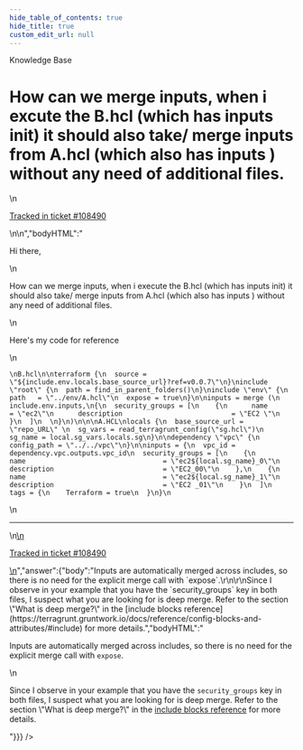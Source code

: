 ```yaml
---
hide_table_of_contents: true
hide_title: true
custom_edit_url: null
---
```



<CenterLayout>
<span className="searchCategory">Knowledge Base</span>
<h1>How can we merge inputs, when i excute the B.hcl (which has inputs init) it should also take/ merge inputs from A.hcl (which also has inputs ) without any need of additional files.</h1>
<GitHub discussion={{"id":"D_kwDOF8slf84APYa4","number":393,"author":{"login":"skkc2"},"title":"How can we merge inputs, when i excute the B.hcl (which has inputs init) it should also take/ merge inputs from A.hcl (which also has inputs ) without any need of additional files.","body":"\nHi there,\r\n\r\nHow can we merge inputs, when i execute the B.hcl (which has inputs init) it should also take/ merge inputs from A.hcl (which also has inputs ) without any need of additional files.\r\n\r\nHere's my code for reference \r\n\r\n```\r\n\r\nB.hcl\r\n\r\nterraform {\r\n  source = \"${include.env.locals.base_source_url}?ref=v0.0.7\"\r\n}\r\ninclude \"root\" {\r\n  path = find_in_parent_folders()\r\n}\r\ninclude \"env\" {\r\n  path   = \"../env/A.hcl\"\r\n  expose = true\r\n}\r\n\r\ninputs = merge (\r\n  include.env.inputs,\r\n{\r\n  security_groups = [\r\n    {\r\n      name                                  = \"ec2\"\r\n      description                           = \"EC2 \"\r\n    }\r\n  ]\r\n  \r\n}\r\n)\r\n\r\n\r\nA.HCL\r\nlocals {\r\n  base_source_url = \"repo_URL\" \r\n  sg_vars = read_terragrunt_config(\"sg.hcl\")\r\n  sg_name = local.sg_vars.locals.sg\r\n}\r\n\r\ndependency \"vpc\" {\r\n  config_path = \"../../vpc\"\r\n}\r\n\r\ninputs = {\r\n  vpc_id = dependency.vpc.outputs.vpc_id\r\n  security_groups = [\r\n    {\r\n      name                                  = \"ec2${local.sg_name}_0\"\r\n      description                           = \"EC2_00\"\r\n    },\r\n    {\r\n      name                                  = \"ec2${local.sg_name}_1\"\r\n      description                           = \"EC2 _01\"\r\n    }\r\n  ]\r\n  tags = {\r\n    Terraform = true\r\n  }\r\n}\r\n```\n\n---\n\n<ins datetime=\"2022-04-25T10:56:22Z\">\n  <p><a href=\"https://gruntwork.zendesk.com/agent/tickets/108490\">Tracked in ticket #108490</a></p>\n</ins>\n","bodyHTML":"<p dir=\"auto\">Hi there,</p>\n<p dir=\"auto\">How can we merge inputs, when i execute the B.hcl (which has inputs init) it should also take/ merge inputs from A.hcl (which also has inputs ) without any need of additional files.</p>\n<p dir=\"auto\">Here's my code for reference</p>\n<div class=\"snippet-clipboard-content notranslate position-relative overflow-auto\" data-snippet-clipboard-copy-content=\"\nB.hcl\n\nterraform {\n  source = &quot;${include.env.locals.base_source_url}?ref=v0.0.7&quot;\n}\ninclude &quot;root&quot; {\n  path = find_in_parent_folders()\n}\ninclude &quot;env&quot; {\n  path   = &quot;../env/A.hcl&quot;\n  expose = true\n}\n\ninputs = merge (\n  include.env.inputs,\n{\n  security_groups = [\n    {\n      name                                  = &quot;ec2&quot;\n      description                           = &quot;EC2 &quot;\n    }\n  ]\n  \n}\n)\n\n\nA.HCL\nlocals {\n  base_source_url = &quot;repo_URL&quot; \n  sg_vars = read_terragrunt_config(&quot;sg.hcl&quot;)\n  sg_name = local.sg_vars.locals.sg\n}\n\ndependency &quot;vpc&quot; {\n  config_path = &quot;../../vpc&quot;\n}\n\ninputs = {\n  vpc_id = dependency.vpc.outputs.vpc_id\n  security_groups = [\n    {\n      name                                  = &quot;ec2${local.sg_name}_0&quot;\n      description                           = &quot;EC2_00&quot;\n    },\n    {\n      name                                  = &quot;ec2${local.sg_name}_1&quot;\n      description                           = &quot;EC2 _01&quot;\n    }\n  ]\n  tags = {\n    Terraform = true\n  }\n}\"><pre class=\"notranslate\"><code>\nB.hcl\n\nterraform {\n  source = \"${include.env.locals.base_source_url}?ref=v0.0.7\"\n}\ninclude \"root\" {\n  path = find_in_parent_folders()\n}\ninclude \"env\" {\n  path   = \"../env/A.hcl\"\n  expose = true\n}\n\ninputs = merge (\n  include.env.inputs,\n{\n  security_groups = [\n    {\n      name                                  = \"ec2\"\n      description                           = \"EC2 \"\n    }\n  ]\n  \n}\n)\n\n\nA.HCL\nlocals {\n  base_source_url = \"repo_URL\" \n  sg_vars = read_terragrunt_config(\"sg.hcl\")\n  sg_name = local.sg_vars.locals.sg\n}\n\ndependency \"vpc\" {\n  config_path = \"../../vpc\"\n}\n\ninputs = {\n  vpc_id = dependency.vpc.outputs.vpc_id\n  security_groups = [\n    {\n      name                                  = \"ec2${local.sg_name}_0\"\n      description                           = \"EC2_00\"\n    },\n    {\n      name                                  = \"ec2${local.sg_name}_1\"\n      description                           = \"EC2 _01\"\n    }\n  ]\n  tags = {\n    Terraform = true\n  }\n}\n</code></pre></div>\n<hr>\n<ins datetime=\"2022-04-25T10:56:22Z\">\n  <p dir=\"auto\"><a href=\"https://gruntwork.zendesk.com/agent/tickets/108490\" rel=\"nofollow\">Tracked in ticket #108490</a></p>\n</ins>","answer":{"body":"Inputs are automatically merged across includes, so there is no need for the explicit merge call with `expose`.\r\n\r\nSince I observe in your example that you have the `security_groups` key in both files, I suspect what you are looking for is deep merge. Refer to the section \"What is deep merge?\" in the [include blocks reference](https://terragrunt.gruntwork.io/docs/reference/config-blocks-and-attributes/#include) for more details.","bodyHTML":"<p dir=\"auto\">Inputs are automatically merged across includes, so there is no need for the explicit merge call with <code class=\"notranslate\">expose</code>.</p>\n<p dir=\"auto\">Since I observe in your example that you have the <code class=\"notranslate\">security_groups</code> key in both files, I suspect what you are looking for is deep merge. Refer to the section \"What is deep merge?\" in the <a href=\"https://terragrunt.gruntwork.io/docs/reference/config-blocks-and-attributes/#include\" rel=\"nofollow\">include blocks reference</a> for more details.</p>"}}} />

</CenterLayout>
  

<!-- ##DOCS-SOURCER-START
{
  "sourcePlugin": "github-discussions",
  "hash": "d2d7cd83da6d9c00e6a94b63c2de265f"
}
##DOCS-SOURCER-END -->
